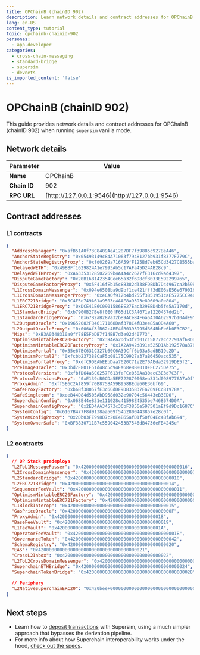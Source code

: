 ```yaml
---
title: OPChainB (chainID 902)
description: Learn network details and contract addresses for OPChainB (chainID 902).
lang: en-US
content_type: tutorial
topic: opchainb-chainid-902
personas:
  - app-developer
categories:
  - cross-chain-messaging
  - standard-bridge
  - supersim
  - devnets
is_imported_content: 'false'
---
```



# OPChainB (chainID 902)

This guide provides network details and contract addresses for OPChainB (chainID 902) when running `supersim` vanilla mode.

## Network details

| **Parameter** | **Value**                                      |
| ------------- | ---------------------------------------------- |
| **Name**      | OPChainB                                       |
| **Chain ID**  | 902                                            |
| **RPC URL**   | [http://127.0.0.1:9546](http://127.0.0.1:9546) |

## Contract addresses

### L1 contracts

```json
{
  "AddressManager": "0xafB51A0f73C8409AeA1207DF7f39885c927BeA46",
  "AnchorStateRegistry": "0x05493149c84A71063f7948127bb931f8377F779C",
  "AnchorStateRegistryProxy": "0xfd0269a716A59fF125Bd7eb65Cd3427C8555bab7",
  "DelayedWETH": "0x49BBFf1629824A1e7993Ab5c17AFa45D24AB28c9",
  "DelayedWETHProxy": "0xA63353128502269b4A4A4c2677fE316cd9ad4397",
  "DisputeGameFactory": "0x20B168142354Cee65a32f6D8cf3033E592299765",
  "DisputeGameFactoryProxy": "0x5F416fEb15c8B382d338FDBDb7D44967ca2b59BC",
  "L1CrossDomainMessenger": "0x094e6508ba9d9bf1ce421fff3dE06aE56e67901b",
  "L1CrossDomainMessengerProxy": "0xeCA0f912b4bd255f3851951caE5775CC9400aA3B",
  "L1ERC721Bridge": "0x5C4F5e749A61a9503c4AAE8a9393e89609a0e804",
  "L1ERC721BridgeProxy": "0xDCE41E6C0901586EE27Eac329EBD4b5fe5A7170d",
  "L1StandardBridge": "0xb7900B27Be8f0E0fF65d1C3A4671e1220437dd2b",
  "L1StandardBridgeProxy": "0x67B2aB287a32bB9ACe84F6a5A30A62597b10AdE9",
  "L2OutputOracle": "0x19652082F846171168Daf378C4fD3ee85a0D4A60",
  "L2OutputOracleProxy": "0x006Af3fB62c4BE4fB0393995d364BbFe6b0F3CB2",
  "Mips": "0xB3A0348310a0ff78E5FbDB7f14BB7d3e02d40773",
  "OptimismMintableERC20Factory": "0x39Aea2Dd53f2d01c15877aCc2791af6BDD7aD567",
  "OptimismMintableERC20FactoryProxy": "0x1A2A942d891e525D1Ab192578a378980729fD585",
  "OptimismPortal": "0x35e67BC631C327b60C6A39Cff6b03a8adBB19c2D",
  "OptimismPortal2": "0xfcbb237388CaF5b08175C9927a37aB6450acd535",
  "OptimismPortalProxy": "0xdfC9DEAbEEbDaa7620C71e2E76AEda32919DE5f2",
  "PreimageOracle": "0x3bd7E801E51d48c5d94Ea68e8B801DFFC275De75",
  "ProtocolVersions": "0xfbfD64a6C0257F613feFCe050Aa30ecC3E3d7C3F",
  "ProtocolVersionsProxy": "0xE139cB0CDa5EF722870068ea331d0989776A7aDf",
  "ProxyAdmin": "0xff5E6C2Af859f70B875BA59B958BEde60E36bf69",
  "SafeProxyFactory": "0xb68f3B057fE3c6CdDF9DB35837Ea769FCc81978a",
  "SafeSingleton": "0xeeB44D84d505AbD958d032e90704c56443eB3ED0",
  "SuperchainConfig": "0x068E44eB31e111028c41598E4535be7468674D0A",
  "SuperchainConfigProxy": "0x2ED4AA34573c36bF3856e597501aEf9d9Dc1687C",
  "SystemConfig": "0x6167B477F8d9138aa509f54b2800443857e28c0f",
  "SystemConfigProxy": "0x2Db03FE998D7c20E4B65afD1f50f04Ec4BfAb694",
  "SystemOwnerSafe": "0xBF3830711B7c559042453B7546dB4736eFB4245e"
}
```

### L2 contracts

```json
{
  // OP Stack predeploys
  "L2ToL1MessagePasser": "0x4200000000000000000000000000000000000016",
  "L2CrossDomainMessenger": "0x4200000000000000000000000000000000000007",
  "L2StandardBridge": "0x4200000000000000000000000000000000000010",
  "L2ERC721Bridge": "0x4200000000000000000000000000000000000014",
  "SequencerFeeVault": "0x4200000000000000000000000000000000000011",
  "OptimismMintableERC20Factory": "0x4200000000000000000000000000000000000012",
  "OptimismMintableERC721Factory": "0x4200000000000000000000000000000000000017",
  "L1BlockInterop": "0x4200000000000000000000000000000000000015",
  "GasPriceOracle": "0x420000000000000000000000000000000000000F",
  "ProxyAdmin": "0x4200000000000000000000000000000000000018",
  "BaseFeeVault": "0x4200000000000000000000000000000000000019",
  "L1FeeVault": "0x420000000000000000000000000000000000001A",
  "OperatorFeeVault": "0x420000000000000000000000000000000000001B",
  "GovernanceToken": "0x4200000000000000000000000000000000000042",
  "SchemaRegistry": "0x4200000000000000000000000000000000000020",
  "EAS": "0x4200000000000000000000000000000000000021",
  "CrossL2Inbox": "0x4200000000000000000000000000000000000022",
  "L2ToL2CrossDomainMessenger": "0x4200000000000000000000000000000000000023",
  "SuperchainETHBridge": "0x4200000000000000000000000000000000000024",
  "SuperchainTokenBridge": "0x4200000000000000000000000000000000000028",

  // Periphery
  "L2NativeSuperchainERC20": "0x420beeF000000000000000000000000000000001"
}
```

## Next steps

*   Learn how to [deposit transactions](/app-developers/tutorials/supersim/deposit-transactions) with Supersim, using a much simpler approach that bypasses the derivation pipeline.
*   For more info about how Superchain interoperability works under the hood, [check out the specs](https://specs.optimism.io/interop/overview.html?utm_source=op-docs&utm_medium=docs).
